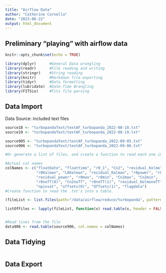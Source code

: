 ```yaml
---
title: "Airflow Data"
author: "Catherine Cornella"
date: "2023-06-22"
output: html_document
---
```


## Preliminary "playing" with airflow data

```r
knitr::opts_chunk$set(echo = TRUE)

library(dplyr)      #General Data wrangling
library(readr)      #File reading and writing
library(stringr)    #String reading
library(knitr)      #Markdown file exporting
library(tidyr)      #Data formatting
library(lubridate)  #Date-Time Wrangling
library(FITSio)     #Fits file parsing
```

## Data Import

Data Source: included text files

```r
source18 <- "turbopandaText/textAF_turbopanda_2022-08-18.txt"
source19 <- "turbopandaText/textAF_turbopanda_2022-08-19.txt"

source905 <- "turbopandaText/textAF_turbopanda_2022-09-05.txt"
source906 <- "turbopandaText/textAF_turbopanda_2022-09-06.txt"

#Or generate a list of files, and create a function to read each one into a list of dataframes, then bind all dataframes together for a given airflow unit.

#Actual col names
colNames <- c("floatDate", "floattime", "r0_1", "Cn2", "residual_Kolmo", 
              "r0Kalman", "L0Kalman", "residual_Kalman", "r0power", "r0expo", 
              "residual_power", "r0max", "r0min", "Cn2max", "Cn2min",
              "r0noTT(0)", "Cn2noTT", "r0noTT(1)", "residual_KolmonoTT", "imamax", 
              "npixsat", "offsets(0)", "Offsets(1)", "flagdata") 
#Create function to read the .txt's into a table. 
```

```r

(fileList <- list.files(path="/data/airflow/reduce/turbopanda", pattern=".txt", all.files=TRUE, full.names=TRUE, recursive=TRUE))

listOfFiles <- lapply(fileList, function(x) read.table(x, header = FALSE)) 


#Read lines from the file
data906 <- read.table(source906, col.names = colNames)

```



## Data Tidying

```r

```

## Data Export

``` r

```
